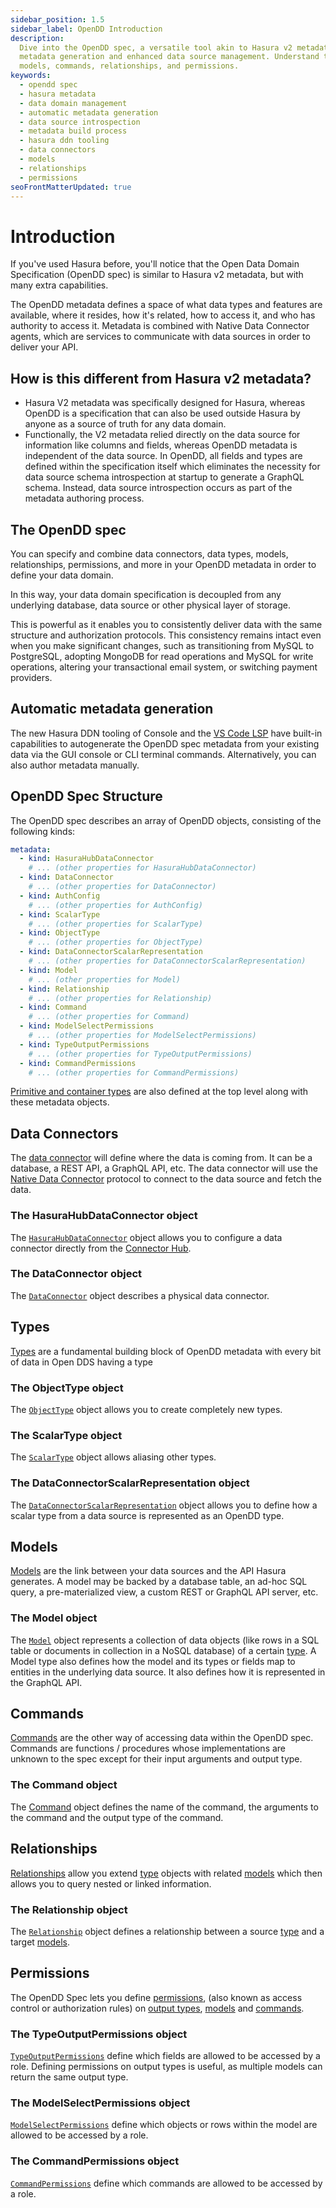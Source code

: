 ```yaml
---
sidebar_position: 1.5
sidebar_label: OpenDD Introduction
description:
  Dive into the OpenDD spec, a versatile tool akin to Hasura v2 metadata, offering extra capabilities such as automatic
  metadata generation and enhanced data source management. Understand the OpenDD spec structure, data connectors, types,
  models, commands, relationships, and permissions.
keywords:
  - opendd spec
  - hasura metadata
  - data domain management
  - automatic metadata generation
  - data source introspection
  - metadata build process
  - hasura ddn tooling
  - data connectors
  - models
  - relationships
  - permissions
seoFrontMatterUpdated: true
---
```


# Introduction

If you've used Hasura before, you'll notice that the Open Data Domain Specification (OpenDD spec) is similar to Hasura
v2 metadata, but with many extra capabilities.

The OpenDD metadata defines a space of what data types and features are available, where it resides, how it's related,
how to access it, and who has authority to access it. Metadata is combined with Native Data Connector agents, which are
services to communicate with data sources in order to deliver your API.

## How is this different from Hasura v2 metadata?

- Hasura V2 metadata was specifically designed for Hasura, whereas OpenDD is a specification that can also be used
  outside Hasura by anyone as a source of truth for any data domain.
- Functionally, the V2 metadata relied directly on the data source for information like columns and fields, whereas
  OpenDD metadata is independent of the data source. In OpenDD, all fields and types are defined within the
  specification itself which eliminates the necessity for data source schema introspection at startup to generate a
  GraphQL schema. Instead, data source introspection occurs as part of the metadata authoring process.

## The OpenDD spec

You can specify and combine data connectors, data types, models, relationships, permissions, and more in your OpenDD
metadata in order to define your data domain.

In this way, your data domain specification is decoupled from any underlying database, data source or other physical
layer of storage.

This is powerful as it enables you to consistently deliver data with the same structure and authorization protocols.
This consistency remains intact even when you make significant changes, such as transitioning from MySQL to PostgreSQL,
adopting MongoDB for read operations and MySQL for write operations, altering your transactional email system, or
switching payment providers.

## Automatic metadata generation

The new Hasura DDN tooling of Console and the
[VS Code LSP](https://marketplace.visualstudio.com/items?itemName=HasuraHQ.hasura) have built-in capabilities to
autogenerate the OpenDD spec metadata from your existing data via the GUI console or CLI terminal commands.
Alternatively, you can also author metadata manually.

## OpenDD Spec Structure

The OpenDD spec describes an array of OpenDD objects, consisting of the following kinds:

```yaml
metadata:
  - kind: HasuraHubDataConnector
    # ... (other properties for HasuraHubDataConnector)
  - kind: DataConnector
    # ... (other properties for DataConnector)
  - kind: AuthConfig
    # ... (other properties for AuthConfig)
  - kind: ScalarType
    # ... (other properties for ScalarType)
  - kind: ObjectType
    # ... (other properties for ObjectType)
  - kind: DataConnectorScalarRepresentation
    # ... (other properties for DataConnectorScalarRepresentation)
  - kind: Model
    # ... (other properties for Model)
  - kind: Relationship
    # ... (other properties for Relationship)
  - kind: Command
    # ... (other properties for Command)
  - kind: ModelSelectPermissions
    # ... (other properties for ModelSelectPermissions)
  - kind: TypeOutputPermissions
    # ... (other properties for TypeOutputPermissions)
  - kind: CommandPermissions
    # ... (other properties for CommandPermissions)
```

[Primitive and container types](./types.mdx#primitive-and-container-types) are also defined at the top level along with
these metadata objects.

## Data Connectors

The [data connector](./data-connectors.mdx) will define where the data is coming from. It can be a database, a REST API,
a GraphQL API, etc. The data connector will use the [Native Data Connector](/connectors/overview.mdx) protocol to
connect to the data source and fetch the data.

### The HasuraHubDataConnector object

The [`HasuraHubDataConnector`](./data-connectors.mdx) object allows you to configure a data connector directly from the
[Connector Hub](https://hasura.io/connectors/).

### The DataConnector object

The [`DataConnector`](./data-connectors.mdx) object describes a physical data connector.

## Types

[Types](./types.mdx) are a fundamental building block of OpenDD metadata with every bit of data in Open DDS having a
type

### The ObjectType object

The [`ObjectType`](./types.mdx#object-types) object allows you to create completely new types.

### The ScalarType object

The [`ScalarType`](./types.mdx#scalar-types) object allows aliasing other types.

### The DataConnectorScalarRepresentation object

The [`DataConnectorScalarRepresentation`](./types.mdx#scalar-type-representation) object allows you to define how a
scalar type from a data source is represented as an OpenDD type.

## Models

[Models](./models.mdx) are the link between your data sources and the API Hasura generates. A model may be backed by a
database table, an ad-hoc SQL query, a pre-materialized view, a custom REST or GraphQL API server, etc.

### The Model object

The [`Model`](./models.mdx) object represents a collection of data objects (like rows in a SQL table or documents in
collection in a NoSQL database) of a certain [type](./types.mdx). A Model type also defines how the model and its types
or fields map to entities in the underlying data source. It also defines how it is represented in the GraphQL API.

## Commands

[Commands](./commands.mdx) are the other way of accessing data within the OpenDD spec. Commands are functions /
procedures whose implementations are unknown to the spec except for their input arguments and output type.

### The Command object

The [Command](./commands.mdx) object defines the name of the command, the arguments to the command and the output type
of the command.

## Relationships

[Relationships](./relationships.mdx) allow you extend [type](./types.mdx) objects with related [models](./models.mdx)
which then allows you to query nested or linked information.

### The Relationship object

The [`Relationship`](./relationships.mdx) object defines a relationship between a source [type](./types.mdx) and a
target [models](./models.mdx).

## Permissions

The OpenDD Spec lets you define [permissions](./permissions.mdx), (also known as access control or authorization rules)
on [output types](./types.mdx), [models](./models.mdx) and [commands](./commands.mdx).

### The TypeOutputPermissions object

[`TypeOutputPermissions`](./permissions.mdx#type-output-permissions) define which fields are allowed to be accessed by a
role. Defining permissions on output types is useful, as multiple models can return the same output type.

### The ModelSelectPermissions object

[`ModelSelectPermissions`](./permissions.mdx#model-select-permissions) define which objects or rows within the model are
allowed to be accessed by a role.

### The CommandPermissions object

[`CommandPermissions`](./permissions.mdx#command-permissions) define which commands are allowed to be accessed by a
role.
